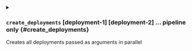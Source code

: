 

<details className="config-field -function" data-expandable="true">
<summary>

### `create_deployments` <span class="config-field-type">[deployment-1] [deployment-2] ...</span> <span class="config-field-enum"></span> <span class="config-field-default -return"></span> <span class="config-field-required" data-required="true">pipeline only</span>  {#create_deployments}

Creates all deployments passed as arguments in parallel

</summary>

<PartialSkip />
<PartialForceredeploy />
<PartialSequential />
<PartialRender />
<PartialSet />
<PartialSetstring />
<PartialFrom />
<PartialFromfile />
<PartialAll />


</details>

